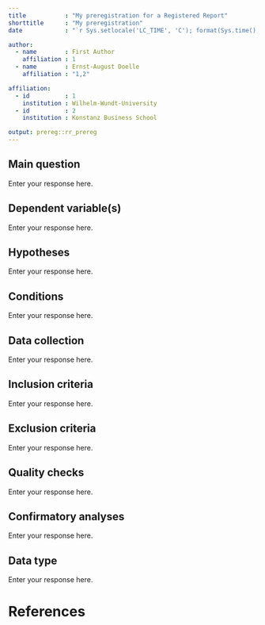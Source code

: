 ```yaml
---
title           : "My preregistration for a Registered Report"
shorttitle      : "My preregistration"
date            : "`r Sys.setlocale('LC_TIME', 'C'); format(Sys.time(), '%d\\\\. %B %Y')`"

author: 
  - name        : First Author
    affiliation : 1
  - name        : Ernst-August Doelle
    affiliation : "1,2"

affiliation:
  - id          : 1
    institution : Wilhelm-Wundt-University
  - id          : 2
    institution : Konstanz Business School

output: prereg::rr_prereg
---
```



<!-- If you can answer these TEN questions you will have built the engine of a Stage 1 Registered Report -->

## Main question
<!-- 1) What is the main question being addressed in your study?
Why is it important that we answer this question? What’s the big picture? -->

Enter your response here.


## Dependent variable(s)
<!-- 2) Describe the key independent and dependent variable(s), specifying how they will be measured. Ensure that they are defined precisely. -->

Enter your response here.


## Hypotheses
<!-- 3) What are your hypotheses? Ensure that your predictions are defined precisely in terms of the specific IVs and DVs. Listing them as H0, H1, H2....Hn is recommended. -->

Enter your response here.


## Conditions
<!-- 4) How many and which conditions will participants/samples be assigned to? Where applicable be sure to include details of randomisation, blinding and counterbalancing. Make it clear whether the design is within-subjects, between-subjects, mixed, or other. -->

Enter your response here.


## Data collection
<!-- 5) How many observations will be collected and what rule will you use to terminate data collection? Ensure that your stopping rule takes into account any data exclusions. If adopting null hypothesis significance testing, what power will your study achieve? What effect size will you target and why? Remember that you are choosing the smallest effect size of theoretical or applied interest, or the smallest you can feasibly detect. For an actual RR you can use pilot data to help motivate this estimate, but you shouldn’t rely on pilot data alone because it is vulnerable to bias. If adopting Bayesian sampling methods, what is your prior? And what is your criterion Bayesfactor for asserting relative support of H0 or H1, or your maximum resource limit? -->

Enter your response here.


## Inclusion criteria
<!-- 6) What are your study inclusion criteria? How will participants/samples be recruited/included and under what specific rules? -->

Enter your response here.


## Exclusion criteria
<!-- 7) What are your data exclusion criteria? State rules for excluding data both at the level of samples/participants (within groups) and at the level of raw data (within samples/participants), e.g. conditions involving data quality, completeness and outliers. Remember to be comprehensive: exclusion criteria are very difficult to change after data collection has commenced because doing so risks introducing bias. Think about previous experiments you have done and all the reasons you have ever thrown out a data set or data point. -->

Enter your response here.


## Quality checks
<!-- 8) What positive controls or quality checks will confirm that the obtained results are able to provide a fair test of the stated hypothesis? WHAT’S THIS? A positive control tests the existence of phenomena that would confirm that the IV, DV or instrumentation was used correctly and is therefore capable of testing the main study predictions. One of the most famous positive control experiments was the use of the Galileo spacecraft to test for the existence of life on Earth (see: http://www-pw.physics.uiowa.edu/~dag/publications/1993_ASearchForLifeOnEarthFromTheGalileoSpacecraft_NATURE.pdf ). If the instrumentation on the probe couldn’t detectlife on Earth (i.e. had the positive control failed), then it would not be reasonable to use to the probe to test the hypothesis that life existed on other planets. Not all experimental designs have suitable positive controls. Where a positive control isn’t possible, think of what quality checks or verifications you would build into your design before results are known to convince a skeptic that you had conducted the experiment to a sufficient standard (e.g. noise within certain limits etc.). Make sure these are independent of your main hypothesis tests.  Where a positive control (e.g. manipulation check) or quality check (e.g. lack of floor or ceiling effects in data) requires a statistical test, ensure that the test is adequately powered or sampled. -->

Enter your response here.


## Confirmatory analyses
<!-- 9) Specify exactly which analyses you will conduct to examine the main question/hypothesis(es). Ensure that there is an exact correspondence between each scientific hypothesis and each statistical test. Failure to precisely specify these links is one of the main reasons RRs are rejected
If your analysis strategy will depend on the results (e.g. normal vs. non-normal distribution) then specify the contingencies for making different choices, i.e. IF-THEN statements. In the event of a negative result, would you be happy to conclude that there “was no evidence of a difference” between conditions, or would you instead want to be able to make the stronger claim that “there is evidence of no difference between conditions”? The first inference is limited to absence of evidence while the second (stronger) one refers to evidence of absence. If you want to make the stronger inference, you will need Bayesian inferential methods (see: https://link.springer.com/content/pdf/10.3758%2Fs13423-017-1230-y.pdf ) or frequentist equivalence testing (see: https://journals.sagepub.com/doi/pdf/10.1177/1948550617697177 ). -->

Enter your response here.


## Data type
<!-- 10) Are you proposing to collect new data or analyse existing data? If the proposal involves existing data, what steps will you take to ensure that your analysis plan isn’t biased by any prior observation you have had of the data? -->

Enter your response here.


<!-- You might be wondering: why is there no section for specifying exploratory analyses? That’s because for RRs we usually don’t allow authors to specify exploratory analyses in Stage 1 submissions. A central strength of the RR format is the unequivocal distinction it draws between confirmatory pre-registered analyses and exploratory unregistered analyses. Pre-specifying (usually vague) plans for exploratory analyses blurs this separation. Any analysis that can be precisely planned should be specified as confirmatory at Stage 1, even if a secondary hypothesis. And any analysis that can’t be precisely planned should be withheld until Stage 2, where it is then introduced and comprehensively reported in the Exploratory Analyses section of the Results. -->


<!-- Tips for Avoiding Desk Rejection at Stage 1

Many Registered Report submissions are desk rejected at Stage 1, prior to in-depth review,for failing to sufciently meet the Stage 1 editorial criteria. In many such cases, authors areinvited to resubmit once specifc shortcomings are addressed, although major problems canlead to outright rejection. To help minimize the chances of authors’ submissions being deskrejected, we list below the top ten reasons why Stage 1 submissions are rejected prior toreview.

1. Cover letter doesn’t make necessary statements concerning ethics, data archiving, andso forth (check specifc author guidelines).

2. The protocol contains insufcient methodological detail to enable replication and preventresearcher degrees of freedom. One commonly neglected area is the criteria for excludingdata,   both   at   the   level   of   animals/participants   and   at   the   level   of   data   withinanimals/participants. In the interests of clarity, we recommend listing these criteriasystematically rather than presenting them in prose.

3. Lack of correspondence between the scientifc hypotheses and the pre-registeredstatistical tests. This is a common problem and severe cases are likely to be desk rejectedoutright. To maximize clarity of correspondence between predictions and analyses, authorsare encouraged to number their hypotheses in the Introduction and then number theproposed analyses in the Methods to make clear which analysis tests which prediction.Ensure also that power analysis, where applicable, is based on the actual test proceduresthat will be employed to test those hypotheses; e.g. don’t propose a power analysis basedon an ANOVA but then suggest a linear mixed efects model to test the hypothesis.

4. Power analysis, where applicable, fails to reach the minimum level stated in journal policy.

5. Power analysis is over-optimistic (e.g. based on previous literature but not taking intoaccount publication bias) or insufciently justifed (e.g. based on a single point estimatefrom a pilot experiment or previous study). Proposals should be powered to detect thesmallest efect that is plausible and of theoretical value. Pilot data can help inform thisestimate but is unlikely to form an acceptable basis, alone, for choosing the target efectsize.

6. Intention to infer support for the null hypothesis from statistically non-signifcant results,without proposing use of Bayes factors or frequentist equivalence testing.

7. Inclusion of exploratory analyses in the analysis plan. Manuscripts proposing exploratoryanalyses will usually be desk rejected until such analyses are removed because inclusion ofexploratory “plans” at Stage 1 blurs the line between confrmatory and exploratoryoutcomes at Stage 2. Instead, such analyses can be included at Stage 2 and need not bepre-registered. Under some circumstances, exploratory analyses could be discussed atStage 1 where they are necessary to justify study variables or procedures that are includedin the design exclusively for exploratory analysis.

8. Failure to clearly distinguish work that has already been done from work that is planned.Where a proposal contains a mixture of pilot work that has already been undertaken and aproposal for work not yet undertaken, authors should use the past tense for pilot work butthe future tense for the proposed work. At Stage 2, all descriptions shift to past tense.

9. Lack of pre-specifed positive controls or other quality checks, or an appropriate justifcation for their absence. We recognise that positive controls are not possible with allstudy designs, in which case authors should discuss why they are not included.

10. Where applicable, lack of power analysis within proposed positive controls that dependon hypothesis testing. -->


# References
## 
\vspace{-2pc}
\setlength{\parindent}{-0.5in}
\setlength{\leftskip}{-1in}
\setlength{\parskip}{8pt}
\noindent
